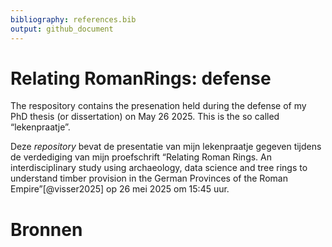```yaml
---
bibliography: references.bib
output: github_document
---
```


# Relating RomanRings: defense

The respository contains the presenation held during the defense of my PhD thesis (or dissertation) on May 26 2025. This is the so called "lekenpraatje".

Deze *repository* bevat de presentatie van mijn lekenpraatje gegeven tijdens de verdediging van mijn proefschrift "Relating Roman Rings. An interdisciplinary study using archaeology, data science and tree rings to understand timber provision in the German Provinces of the Roman Empire"[@visser2025] op 26 mei 2025 om 15:45 uur.

# Bronnen
